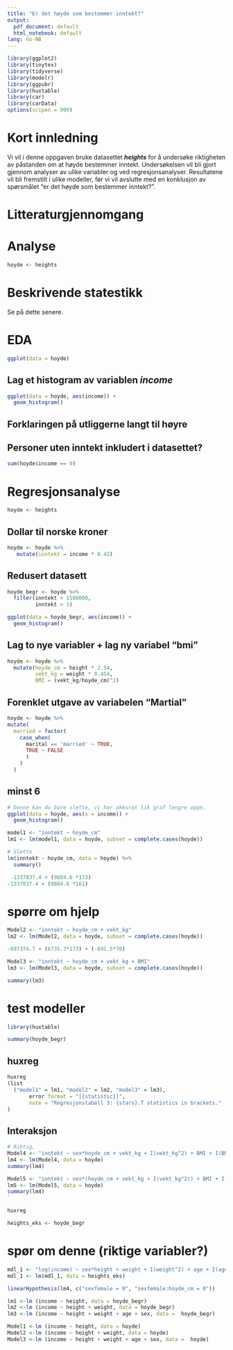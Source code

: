 ```yaml
---
title: "Er det høyde som bestemmer inntekt?"
output:
  pdf_document: default
  html_notebook: default
lang: no-NB
---
```



```r
library(ggplot2)
library(tinytex)
library(tidyverse)
library(modelr)
library(ggpubr)
library(huxtable)
library(car)
library(carData)
options(scipen = 999)
```

# Kort innledning

Vi vil i denne oppgaven bruke datasettet ***heights*** for å undersøke
riktigheten av påstanden om at høyde bestemmer inntekt. Undersøkelsen
vil bli gjort gjennom analyser av ulike variabler og ved
regresjonsanalyser. Resultatene vil bli fremstilt i ulike modeller, før
vi vil avslutte med en konklusjon av spørsmålet "er det høyde som
bestemmer inntekt?".

# Litteraturgjennomgang

# Analyse

```r
hoyde <- heights
```

# Beskrivende statestikk

Se på dette senere.

# EDA

```r
ggplot(data = hoyde)
```


## Lag et histogram av variablen *income*

```r
ggplot(data = hoyde, aes(income)) +
  geom_histogram()
```

## Forklaringen på utliggerne langt til høyre

## Personer uten inntekt inkludert i datasettet?

```r
sum(hoyde$income == 0)
```

# Regresjonsanalyse

```r
hoyde <- heights
```

## Dollar til norske kroner 

```r
hoyde <- hoyde %>% 
   mutate(inntekt = income * 8.42)

```


## Redusert datasett

```r
hoyde_begr <- hoyde %>%  
  filter(inntekt < 1500000,
         inntekt > 1)
```

```r
ggplot(data = hoyde_begr, aes(income)) +
  geom_histogram()
```


## Lag to nye variabler + lag ny variabel "bmi"

```r
hoyde <- hoyde %>% 
  mutate(hoyde_cm = height * 2.54,
         vekt_kg = weight * 0.454,
         BMI = (vekt_kg/hoyde_cm)^2)
```

## Forenklet utgave av variabelen "Martial"

```r
hoyde <- hoyde %>% 
mutate(
  married = factor(
    case_when(
      marital == 'married' ~ TRUE,
      TRUE ~ FALSE
      )
    )
  )
```

## minst 6

```r
# Denne kan du bare slette, vi har akkurat lik graf lengre oppe.
ggplot(data = hoyde, aes(x = income)) + 
  geom_histogram()
```

```r
model1 <- "inntekt ~ hoyde_cm"
lm1 <- lm(model1, data = hoyde, subset = complete.cases(hoyde)) 
```

```r
# Slette
lm(inntekt ~ hoyde_cm, data = hoyde) %>% 
  summary()
```

```r
 -1337837.4 + (9884.6 *173)
-1337837.4 + (9884.6 *161)
```

# spørre om hjelp

```r
Model2 <- "inntekt ~ hoyde_cm + vekt_kg" 
lm2 <- lm(Model2, data = hoyde, subset = complete.cases(hoyde))
```


```r
-697374.7 + (6735.7*173) + (-691.5*70)
```

```r
Model3 <- "inntekt ~ hoyde_cm + vekt_kg + BMI" 
lm3 <- lm(Model3, data = hoyde, subset = complete.cases(hoyde))
```

```r
summary(lm3)
```




# test modeller

```r
library(huxtable)
```


```r
summary(hoyde_begr)
```

## huxreg

```r
huxreg 
(list
  ("model1" = lm1, "model2" = lm2, "model3" = lm3),
       error format = "[{statistic}]",
       note = "Regresjonstabell 3: {stars}.T statistics in brackets."
)
```


## Interaksjon 

```r
# Riktig, 
Model4 <- "inntekt ~ sex*hoyde_cm + vekt_kg + I(vekt_kg^2) + BMI + I(BMI^2)"
lm4 <- lm(Model4, data = hoyde)
summary(lm4)
```

```r
Model5 <- "inntekt ~ sex*(hoyde_cm + vekt_kg + I(vekt_kg^2)) + BMI + I(BMI^2)"
lm5 <- lm(Model5, data = hoyde)
summary(lm4)
`
```


```r
huxreg
```



```r
heights_eks <- hoyde_begr
```

# spør om denne (riktige variabler?)

```r
mdl_1 <- "log(income) ~ sex*height + weight + I(weight^2) + age + I(age^2)"
mdl_1 <- lm(mdl_1, data = heights_eks)
```





```r
linearHypothesis(lm4, c("sexfemale = 0", "sexfemale:hoyde_cm = 0"))
```



















```r
lm1 <-lm (income ~ height, data = hoyde_begr)
lm2 <-lm (income ~ height + weight, data = hoyde_begr)
lm3 <-lm (income ~ height + weight + age + sex, data =  hoyde_begr)
```

```r
Model1 <-lm (income ~ height, data = hoyde)
Model2 <-lm (income ~ height + weight, data = hoyde)
Model3 <-lm (income ~ height + weight + age + sex, data =  hoyde)
```